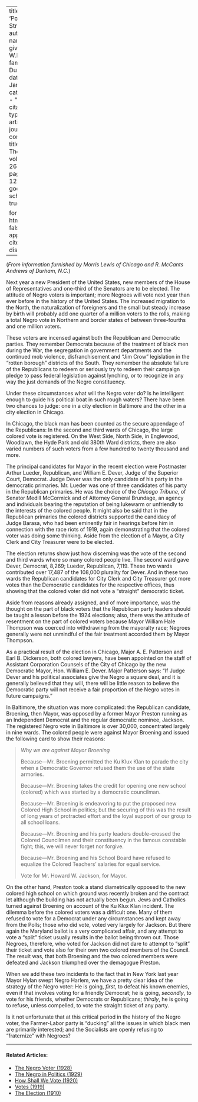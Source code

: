 
---
title: 'Political Straws'
author:
  - name:
      given: W.E.B.
      family: Du Bois
date: Jan. 1923
categories: 
  - ""
citation: 
  type: article-journal
  container-title: The Crisis
  volume: 26
  issue: 3
  page: 124-126
google-scholar: true

format:
  html:
    toc: false
    appendix-cite-as: display
---



(*From information furnished by Morris Lewis of Chicago and R. McCants Andrews of Durham, N.C.*) 

Next year a new President of the 
United States, new members of the House of Representatives and one-third of the Senators are to be elected. The attitude of Negro voters is important; more Negroes will vote next year than ever before in the history of the United States. The increased migration to the North, the naturalization of foreigners and the small but steady increase by birth will probably add one quarter of a million voters to the rolls, making a total Negro vote in Northern and border states of between three-fourths and one million voters. 

These voters are incensed against both the Republican and Democratic parties. They remember Democrats because of the treatment of black men during the War, the 
segregation in government departments and the continued mob violence, disfranchisement and "Jim Crow" legislation in the "rotten borough" districts of the South. They remember the absolute failure of the Republicans to redeem or seriously try to redeem their campaign pledge to pass federal legislation against lynching, or to recognize in any way the just demands of the Negro constituency. 

Under these circumstances what will the Negro voter do? Is he intelligent enough to guide his political boat in such rough waters? There have been two chances to judge: one in a city election in Baltimore and the other in a city election in Chicago. 

In Chicago, the black man has been counted as the secure appendage of the Republicans: In the second and third wards of Chicago, the large colored vote is registered. 
On the West Side, North Side, in Englewood, Woodlawn, the Hyde Park and old 380th Ward districts, there are also varied numbers of such voters from a few hundred to twenty thousand and more. 

The principal candidates for Mayor in the recent election were Postmaster Arthur Lueder, Republican, and William E. Dever, Judge of the Superior Court, Democrat. Judge Dever was the only candidate of his party in the democratic primaries. Mr. Lueder was one of three candidates of his party in the Republican primaries. He was the choice of the *Chicago Tribune*, of Senator Medill McCormick and of Attorney General Brundage, an agency and individuals bearing the reputation of being lukewarm or unfriendly to the interests of the colored people. It might also be said that in the Republican primaries the colored districts supported the candidacy of Judge Barasa, who had been eminently fair in hearings before him in connection with the race riots of 1919, again demonstrating that the colored voter was doing some thinking. Aside from the election of a Mayor, a City Clerk and City Treasurer were to be elected. 

The election returns show just how discerning was the vote of the second and third wards where so many colored people live. The second ward gave Dever, Democrat, 8,269; Lueder, Republican, 7,119. These two wards contributed over 17,487 of the 108,000 plurality for Dever. And in these two wards the Republican candidates for City Clerk and City Treasurer got more votes than the Democratic candidates for the respective offices, thus showing that the colored voter did not vote a "straight" democratic ticket. 

Aside from reasons already assigned, and of more importance, was the thought on the part of black voters that the Republican party leaders should be taught a lesson before the 1924 elections; also, there was the attitude of resentment on the part of colored voters because Mayor William Hale Thompson was coerced into withdrawing from the mayoralty race; Negroes generally were not unmindful of the fair treatment accorded them by Mayor Thompson. 

As a practical result of the election in Chicago, Major A. E. Patterson and Earl B. Dickerson, both colored lawyers, have been appointed on the staff of Assistant Corporation Counsels of the City of Chicago by the new Democratic Mayor, Hon. William E. 
Dever. Major Patterson says: "If Judge Dever and his political associates give the Negro a square deal, and it is generally believed that they will, there will be little reason to believe the Democratic party will not receive a fair proportion of the Negro votes in future campaigns." 

In Baltimore, the situation was more complicated: the Republican candidate, Broening, then Mayor, was opposed by a former Mayor Preston running as an Independent Democrat and the regular democratic nominee, Jackson. The registered Negro vote in Baltimore is over 30,000, concentrated largely in nine wards. The colored people were against Mayor Broening and issued the following card to show their reasons: 

> *Why we are against Mayor Broening*<p>Because---Mr. Broening permitted the Ku Klux Klan to parade the city when a Democratic Governor refused them the use of the state armories. <p> Because---Mr. Broening takes the credit for opening one new school (colored) which was started by a democratic councilman. <p> Because---Mr. Broening is endeavoring to put the proposed new Colored High School in politics; but the securing of this was the result of long years of protracted effort and the loyal support of our group to all school loans. <p> Because---Mr. Broening and his party leaders double-crossed the Colored Councilmen and their constituency in the famous constable fight; this, we will never forget nor forgive. <p> Because---Mr. Broening and his School Board have refused to equalize the Colored Teachers' salaries for equal service. <p>Vote for Mr. Howard W. Jackson, for Mayor.

On the other hand, Preston took a stand diametrically opposed to the new colored high school on which ground was recently broken and the contract let although the building has not actually been begun. Jews and Catholics turned against Broening on account of the Ku Klux Klan incident. The dilemma before the colored voters was a difficult one. Many of them refused to vote for a Democrat under any circumstances and kept away from the Polls; those who did vote, voted very largely for Jackson. But there again the Maryland ballot is a very complicated affair, and any attempt to vote a "split" ticket usually results in the ballot being thrown out. Those Negroes, therefore, who voted for Jackson did not dare to attempt to "split" their ticket and vote also for their own two colored members of the Council. The result was, that both Broening and the two colored members were defeated and Jackson triumphed over the demagogue Preston. 

When we add these two incidents to the fact that in New York last year Mayor Hylan swept Negro Harlem, we have a pretty clear idea of the strategy of the Negro voter: He is going, *first*, to defeat his 
known enemies, even if that involves voting for a friendly Democrat; he is going, *secondly*, to vote for his friends, whether Democrats or Republicans; *thirdly*, he is going to refuse, unless compelled, to vote the straight ticket of any party. 

Is it not unfortunate that at this critical period in the history of the Negro voter, the Farmer-Labor party is "ducking" all the issues in which black men are primarily interested; and the Socialists are openly refusing to "fraternize" with Negroes? 

<!-- Similar articles start here -->

<hr>
#### Related Articles:

* [The Negro Voter (1928)](/Volumes/35/08/negro_voter.html)
* [The Negro in Politics (1929)](/Volumes/36/11/negro_in_politics.html)
* [How Shall We Vote (1920)](/Volumes/20/05/how_shall_we_vote.html)
* [Votes (1919)](/Volumes/19/02/votes.html)
* [The Election (1910)](/Volumes/01/02/election.html)

<!-- Similar articles end here -->